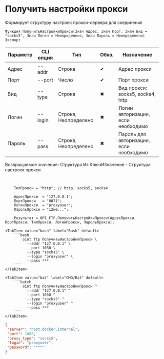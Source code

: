﻿---
sidebar_position: 9
description: Получить настройки прокси и другие функции для работы с FTP в Открытом пакете интеграций - бесплатной open-source библиотеке интеграций для 1С:Предприятие 8, OneScript и CLI
keywords: [1C, 1С, 1С:Предприятие, 1С:Предприятие 8.3, API, Интеграция, Сервисы, Обмен, OneScript, CLI, FTP]
---


# Получить настройки прокси
 Формирует структуру настроек прокси-сервера для соединения



`Функция ПолучитьНастройкиПрокси(Знач Адрес, Знач Порт, Знач Вид = "socks5", Знач Логин = Неопределено, Знач Пароль = Неопределено) Экспорт`

  | Параметр | CLI опция | Тип | Обяз. | Назначение |
  |-|-|-|-|-|
  | Адрес | --addr | Строка | &#x2714; | Адрес прокси |
  | Порт | --port | Число | &#x2714; | Порт прокси |
  | Вид | --type | Строка | &#x2716; | Вид прокси: socks5, socks4, http |
  | Логин | --login | Строка, Неопределено | &#x2716; | Логин авторизации, если необходимо |
  | Пароль | --pass | Строка, Неопределено | &#x2716; | Пароль для авторизации, если необходимо |

  
  Возвращаемое значение:   Структура Из КлючИЗначение - Структура настроек прокси

<br/>




```bsl title="Пример использования для 1С:Предприятие/OneScript"
    ТипПрокси = "http"; // http, socks5, socks4

    АдресПрокси  = "127.0.0.1";
    ПортПрокси   = "8071";
    ЛогинПрокси  = "proxyuser";
    ПарольПрокси = "12we...";

    Результат = OPI_FTP.ПолучитьНастройкиПрокси(АдресПрокси, ПортПрокси, ТипПрокси, ЛогинПрокси, ПарольПрокси);
```
    

 <Tabs>
  
    <TabItem value="bash" label="Bash" default>
        ```bash
            oint ftp ПолучитьНастройкиПрокси \
              --addr "127.0.0.1" \
              --port 1080 \
              --type "socks5" \
              --login "proxyuser" \
              --pass ***
        ```
    </TabItem>
  
    <TabItem value="bat" label="CMD/Bat" default>
        ```batch
            oint ftp ПолучитьНастройкиПрокси ^
              --addr "127.0.0.1" ^
              --port 1080 ^
              --type "socks5" ^
              --login "proxyuser" ^
              --pass ***
        ```
    </TabItem>
</Tabs>


```json title="Результат"
{
 "server": "host.docker.internal",
 "port": 1080,
 "proxy_type": "socks5",
 "login": "proxyuser",
 "password": "***"
}
```
